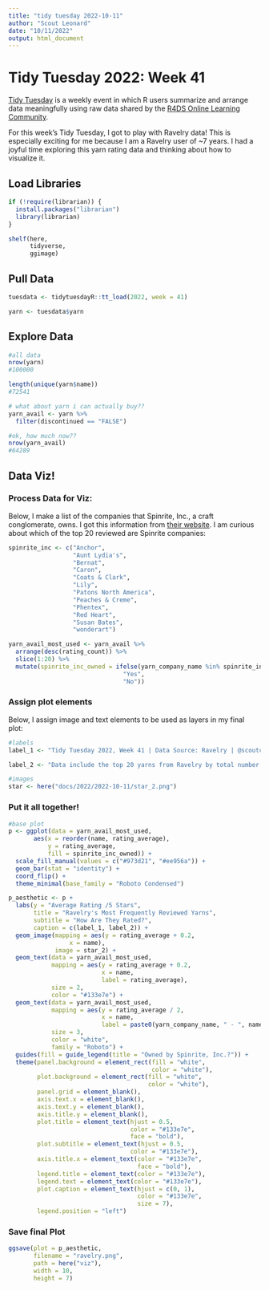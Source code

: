 ```yaml
---
title: "tidy tuesday 2022-10-11"
author: "Scout Leonard"
date: "10/11/2022"
output: html_document
---
```


# Tidy Tuesday 2022: Week 41

[Tidy Tuesday](https://github.com/rfordatascience/tidytuesday) is a weekly event in which R users summarize and arrange data meaningfully using raw data shared by the [R4DS Online Learning Community](https://r4ds.had.co.nz/index.html).

For this week's Tidy Tuesday, I got to play with Ravelry data! This is especially exciting for me because I am a Ravelry user of ~7 years. I had a joyful time exploring this yarn rating data and thinking about how to visualize it. 

## Load Libraries 

```r
if (!require(librarian)) {
  install.packages("librarian")
  library(librarian)
}

shelf(here,
      tidyverse,
      ggimage)
```


## Pull Data

```r
tuesdata <- tidytuesdayR::tt_load(2022, week = 41)

yarn <- tuesdata$yarn
```

## Explore Data

```r
#all data 
nrow(yarn)
#100000

length(unique(yarn$name))
#72541

# what about yarn i can actually buy?? 
yarn_avail <- yarn %>% 
  filter(discontinued == "FALSE")

#ok, how much now??
nrow(yarn_avail)
#64289
```

## Data Viz!

### Process Data for Viz: 

Below, I make a list of the companies that Spinrite, Inc., a craft conglomerate, owns. I got this information from [their website](https://www.spinriteyarns.com/about-us). I am curious about which of the top 20 reviewed are Spinrite companies:

```r
spinrite_inc <- c("Anchor",
                  "Aunt Lydia's",
                  "Bernat",
                  "Caron",
                  "Coats & Clark",
                  "Lily",
                  "Patons North America",
                  "Peaches & Creme",
                  "Phentex",
                  "Red Heart",
                  "Susan Bates",
                  "wonderart")

yarn_avail_most_used <- yarn_avail %>% 
  arrange(desc(rating_count)) %>% 
  slice(1:20) %>% 
  mutate(spinrite_inc_owned = ifelse(yarn_company_name %in% spinrite_inc,
                                "Yes",
                                "No"))
```

### Assign plot elements

Below, I assign image and text elements to be used as layers in my final plot:

```r
#labels
label_1 <- "Tidy Tuesday 2022, Week 41 | Data Source: Ravelry | @scoutcleonard"

label_2 <- "Data include the top 20 yarns from Ravelry by total number of ratings.\nNumber of ratings for yarns pictures range from 39,000 to 97,000 reviews. \n Spinrite, Inc. is a craft conglomerate which owns several yarn companies which top yarn use according to Ravelry."

#images
star <- here("docs/2022/2022-10-11/star_2.png")
```

### Put it all together!

```r
#base plot
p <- ggplot(data = yarn_avail_most_used,
       aes(x = reorder(name, rating_average),
           y = rating_average,
           fill = spinrite_inc_owned)) +
  scale_fill_manual(values = c("#973d21", "#ee956a")) +
  geom_bar(stat = "identity") +
  coord_flip() +
  theme_minimal(base_family = "Roboto Condensed")

p_aesthetic <- p +
  labs(y = "Average Rating /5 Stars",
       title = "Ravelry's Most Frequently Reviewed Yarns",
       subtitle = "How Are They Rated?",
       caption = c(label_1, label_2)) +
  geom_image(mapping = aes(y = rating_average + 0.2,
                 x = name),
             image = star_2) +
  geom_text(data = yarn_avail_most_used,
            mapping = aes(y = rating_average + 0.2,
                          x = name,
                          label = rating_average),
            size = 2,
            color = "#133e7e") +
  geom_text(data = yarn_avail_most_used,
            mapping = aes(y = rating_average / 2,
                          x = name,
                          label = paste0(yarn_company_name, " - ", name)),
            size = 3,
            color = "white",
            family = "Roboto") +
  guides(fill = guide_legend(title = "Owned by Spinrite, Inc.?")) +
  theme(panel.background = element_rect(fill = "white",
                                        color = "white"),
        plot.background = element_rect(fill = "white",
                                       color = "white"),
        panel.grid = element_blank(),
        axis.text.x = element_blank(),
        axis.text.y = element_blank(),
        axis.title.y = element_blank(),
        plot.title = element_text(hjust = 0.5,
                                  color = "#133e7e",
                                  face = "bold"),
        plot.subtitle = element_text(hjust = 0.5,
                                  color = "#133e7e"),
        axis.title.x = element_text(color = "#133e7e",
                                    face = "bold"),
        legend.title = element_text(color = "#133e7e"),
        legend.text = element_text(color = "#133e7e"),
        plot.caption = element_text(hjust = c(0, 1),
                                    color = "#133e7e",
                                    size = 7),
        legend.position = "left") 
```

### Save final Plot

```r
ggsave(plot = p_aesthetic, 
       filename = "ravelry.png",
       path = here("viz"),
       width = 10,
       height = 7)
```

